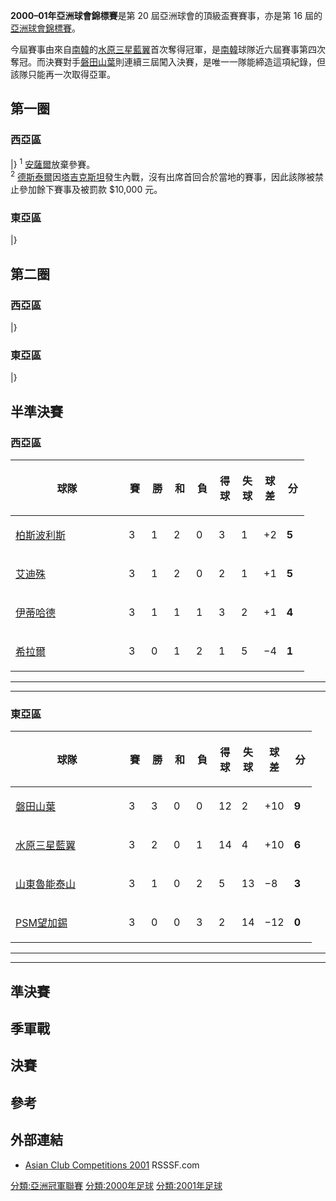 {{Infobox 國際足球賽事賽季
| tourney_name          = 亞洲球會錦標賽
| year                  = 2000–01
| image                 = 
| size                  = 
| caption               = 
| edition               = 20
| defending_champ_other = {{flagicon|KSA}} [[沙特希拉爾足球俱樂部|希拉爾]]
| dates                 = 2000年8月–2001年5月
| num_teams             = 24 隊
| associations          = 23
| champion_other        = {{flagicon|KOR}} [[水原三星藍翼足球俱樂部|水原三星藍翼]]
| count                 = 1
| second_other          = {{flagicon|JPN}} [[磐田喜悅|磐田山葉]]
| third_other           = {{flagicon|IRN}} [[柏斯波利斯足球俱樂部|柏斯波利斯]]
| fourth_other          = {{flagicon|KAZ}} [[巴甫洛達爾額爾齊斯足球俱樂部|艾迪殊]]
| matches               = 48
| goals                 = 160
| attendance            = 
| top_scorer            = 
| player                = 
| prevseason            = [[1999–2000年亞洲球會錦標賽|1999–2000]]
| nextseason            = [[2001–02年亞洲球會錦標賽|2001–02]]
}}

'''2000–01年亞洲球會錦標賽'''是第 20 屆亞洲球會的頂級盃賽賽事，亦是第 16 屆的[[亞洲足聯冠軍聯賽|亞洲球會錦標賽]]。

今屆賽事由來自[[南韓|南韓]]的[[水原三星藍翼足球俱樂部|水原三星藍翼]]首次奪得冠軍，是[[南韓|南韓]]球隊近六屆賽事第四次奪冠。而決賽對手[[磐田喜悅|磐田山葉]]則連續三屆闖入決賽，是唯一一隊能締造這項紀錄，但該隊只能再一次取得亞軍。

== 第一圈 ==
=== 西亞區 ===
{{TwoLegStart}}
{{TwoLegResult|'''[[沙特希拉爾足球俱樂部|希拉爾]]'''|KSA|2–1|[[艾卡拉馬體育會|卡拉馬]]|SYR|2–1|0–0}}
{{TwoLegResult|[[阿爾連姆沙體育會|連姆沙]]|JOR|2–3|'''[[艾沙米亞體育會|沙米亞]]|KUW|0–1|2–2}}
{{TwoLegResult|[[薩那艾阿里足球會|薩那艾阿里]]|YEM|0–1|'''[[麥納麥艾希利足球會|麥納麥艾希利]]'''|BHR|0–1|0–0}}
{{TwoLegResult|[[阿爾安薩爾體育會|安薩爾]]|LIB|w/o<sup>'''1'''</sup>|'''[[伊蒂哈德足球俱樂部|伊蒂哈德]]'''|KSA||}}
{{TwoLegResult|[[祖拉體育俱樂部|艾祖拉]]|IRQ|2–5|'''[[艾恩足球俱樂部|艾阿恩]]|UAE|2–1|0–4|var1=1991}}
{{TwoLegResult|[[艾華卡拉體育會|華卡拉]]|QAT|3–9|'''[[柏斯波利斯足球俱樂部|柏斯波利斯]]'''|IRN|2–4|1–5}}
{{TwoLegResult|'''[[巴甫洛達爾額爾齊斯足球俱樂部|艾迪殊]]'''|KAZ|5–2|[[尼沙阿什卡巴德|尼沙阿什卡巴德]]|TKM|3–1|2–1}}
{{TwoLegResult|'''[[華索比杜尚別|華索比杜尚別]]'''|TJK|w/o<sup>'''2'''</sup>|[[德斯泰爾足球會|德斯泰爾]]|UZB||}}
|}
<sup>1</sup> {{flagicon|LIB}} [[阿爾安薩爾體育會|安薩爾]]放棄參賽。<br>
<sup>2</sup> {{flagicon|UZB}} [[德斯泰爾足球會|德斯泰爾]]因[[塔吉克斯坦|塔吉克斯坦]]發生內戰，沒有出席首回合於當地的賽事，因此該隊被禁止參加餘下賽事及被罰款 $10,000 元。

=== 東亞區 ===
{{TwoLegStart}}
{{TwoLegResult|[[澳門警察足球隊|澳門警察]]|MAC|0–11|'''[[內政聯足球俱樂部|內政聯]]'''|SIN|0–5|0–6}}
{{TwoLegResult|'''[[望加錫足球俱樂部|PSM望加錫]]'''|IDN|4–1|[[乂安藍江足球俱樂部|宋蘭義安]]|VIE|0–0|4–1}}
|}

== 第二圈 ==
=== 西亞區 ===
{{TwoLegStart}}
{{TwoLegResult|'''[[沙特希拉爾足球俱樂部|希拉爾]]'''|KSA|3–1|[[艾沙米亞體育會|沙米亞]]|KUW|3–1|0–0}}
{{TwoLegResult|'''[[伊蒂哈德足球俱樂部|伊蒂哈德]]'''|KSA|8–2|[[麥納麥艾希利足球會|麥納麥艾希利]]|BHR|2–0|6–2}}
{{TwoLegResult|'''[[柏斯波利斯足球俱樂部|柏斯波利斯]]'''|IRN|4–2|[[艾恩足球俱樂部|艾阿恩]]|UAE|2–0|2–2（[[加時賽|加時]]）}}
{{TwoLegResult|'''[[巴甫洛達爾額爾齊斯足球俱樂部|艾迪殊]]'''|KAZ|7–3|[[華索比杜尚別|華索比杜尚別]]|TJK|4–1|3–2}}
|}

=== 東亞區 ===
{{TwoLegStart}}
{{TwoLegResult|'''[[望加錫足球俱樂部|PSM望加錫]]'''|IDN|11–1|[[空軍中央足球俱樂部|空軍中央]]|THA|6–1|5–0}}
{{TwoLegResult|[[南華足球隊|南華]]|HKG|2–6|'''[[磐田喜悅|磐田山葉]]'''|JPN|1–3|1–3}}
{{TwoLegResult|'''[[山東魯能泰山足球俱樂部|山東魯能泰山]]'''|CHN|6–1|[[內政聯足球俱樂部|內政聯]]|SIN|3–0|3–1}}
{{TwoLegResult|'''[[水原三星藍翼足球俱樂部|水原三星藍翼]]'''|KOR|2–1|[[烏尼雅體育會|烏尼雅]]|MDV|2–1|0–0}}
|}

== 半準決賽 ==
=== 西亞區 ===
{| class="wikitable" style="text-align: center;"
|-
!width="165"|球隊
!width="20"|賽
!width="20"|勝
!width="20"|和
!width="20"|負
!width="20"|得球
!width="20"|失球
!width="20"|球差
!width="20"|分
|-align=center bgcolor=#ccffcc
|align=left|{{flagicon|IRN}} [[柏斯波利斯足球俱乐部|柏斯波利斯]]
|3||1||2||0||3||1||+2||'''5'''
|-align=center bgcolor=#ccffcc
|align=left|{{flagicon|KAZ}} [[巴甫洛達爾額爾齊斯足球俱樂部|艾迪殊]]
|3||1||2||0||2||1||+1||'''5'''
|-
|align=left|{{flagicon|KSA}} [[伊蒂哈德足球俱樂部|伊蒂哈德]]
|3||1||1||1||3||2||+1||'''4'''
|-
|align=left|{{flagicon|KSA}} [[沙特希拉爾足球俱樂部|希拉爾]]
|3||0||1||2||1||5||−4||'''1'''
|}

{{footballbox
|date = 2001年3月7日
|team1 = [[沙特希拉爾足球俱樂部|希拉爾]] {{flagicon|KSA}} 
|score = 0–0
|team2 = {{flagicon|KAZ}} [[巴甫洛達爾額爾齊斯足球俱樂部|艾迪殊]] 
|goals1 = 
|goals2 =  
|stadium = [[德黑蘭|德黑蘭]]，[[伊朗|伊朗]]
}}
{{footballbox
|date = 2001年3月7日
|team1 = [[柏斯波利斯足球俱乐部|柏斯波利斯]] {{flagicon|IRN}} 
|score = 0–0
|team2 = {{flagicon|KSA}} [[伊蒂哈德足球俱樂部|伊蒂哈德]] 
|goals1 = 
|goals2 =  
|stadium = [[德黑蘭|德黑蘭]]，[[伊朗|伊朗]]
}}
----
{{footballbox
|date = 2001年3月9日
|team1 = [[柏斯波利斯足球俱乐部|柏斯波利斯]] {{flagicon|IRN}} 
|score = 0–0
|team2 = {{flagicon|KAZ}} [[巴甫洛達爾額爾齊斯足球俱樂部|艾迪殊]] 
|goals1 = 
|goals2 =  
|stadium = [[德黑蘭|德黑蘭]]，[[伊朗|伊朗]]
}}
{{footballbox
|date = 2001年3月9日
|team1 = [[伊蒂哈德足球俱樂部|伊蒂哈德]] {{flagicon|KSA}} 
|score = 2–0
|team2 = {{flagicon|KSA}} [[沙特希拉爾足球俱樂部|希拉爾]] 
|goals1 = 
|goals2 = 
|stadium = [[德黑蘭|德黑蘭]]，[[伊朗|伊朗]]
}}
----
{{footballbox
|date = 2001年3月11日
|team1 = [[伊蒂哈德足球俱樂部|伊蒂哈德]] {{flagicon|KSA}} 
|score = 1–2
|team2 = {{flagicon|KAZ}} [[巴甫洛達爾額爾齊斯足球俱樂部|艾迪殊]] 
|goals1 = 
|goals2 = 
|stadium = [[德黑蘭|德黑蘭]]，[[伊朗|伊朗]]
}}
{{footballbox
|date = 2001年3月11日
|team1 = [[柏斯波利斯足球俱乐部|柏斯波利斯]] {{flagicon|IRN}} 
|score = 3–1
|team2 = {{flagicon|KSA}} [[沙特希拉爾足球俱樂部|希拉爾]] 
|goals1 = 
|goals2 = 
|stadium = [[德黑蘭|德黑蘭]]，[[伊朗|伊朗]]
}}

=== 東亞區 ===
{| class="wikitable" style="text-align: center;"
|-
!width="165"|球隊
!width="20"|賽
!width="20"|勝
!width="20"|和
!width="20"|負
!width="20"|得球
!width="20"|失球
!width="20"|球差
!width="20"|分
|-align=center bgcolor=#ccffcc
|align=left|{{flagicon|JPN}} [[磐田喜悅|磐田山葉]]
|3||3||0||0||12||2||+10||'''9'''
|-align=center bgcolor=#ccffcc
|align=left|{{flagicon|KOR}} [[水原三星藍翼足球俱樂部|水原三星藍翼]]
|3||2||0||1||14||4||+10||'''6'''
|-
|align=left|{{flagicon|CHN}} [[山東魯能泰山足球俱樂部|山東魯能泰山]]
|3||1||0||2||5||13||−8||'''3'''
|-
|align=left|{{flagicon|IDN}} [[望加錫足球俱樂部|PSM望加錫]]
|3||0||0||3||2||14||−12||'''0'''
|}

{{footballbox
|date = 2001年3月21日
|team1 = [[水原三星藍翼足球俱樂部|水原三星藍翼]] {{flagicon|KOR}} 
|score = 0–3
|team2 = {{flagicon|JPN}} [[磐田喜悅|磐田山葉]] 
|goals1 = 
|goals2 = 
|stadium = [[望加錫|望加錫]]，[[印度尼西亞|印度尼西亞]]
}}
{{footballbox
|date = 2001年3月21日
|team1 = [[望加錫足球俱樂部|PSM望加錫]] {{flagicon|IDN}} 
|score = 1–3
|team2 = {{flagicon|CHN}} [[山東魯能泰山足球俱樂部|山東魯能泰山]] 
|goals1 = 
|goals2 = 
|stadium = [[望加錫|望加錫]]，[[印度尼西亞|印度尼西亞]]
}}
----
{{footballbox
|date = 2001年3月23日
|team1 = [[望加錫足球俱樂部|PSM望加錫]] {{flagicon|IDN}} 
|score = 1–8
|team2 = {{flagicon|KOR}} [[水原三星藍翼足球俱樂部|水原三星藍翼]] 
|goals1 = 
|goals2 = 
|stadium = [[望加錫|望加錫]]，[[印度尼西亞|印度尼西亞]]
}}
{{footballbox
|date = 2001年3月23日
|team1 = [[磐田喜悅|磐田山葉]] {{flagicon|JPN}} 
|score = 6–2
|team2 = {{flagicon|CHN}} [[山東魯能泰山足球俱樂部|山東魯能泰山]] 
|goals1 = 
|goals2 = 
|stadium = [[望加錫|望加錫]]，[[印度尼西亞|印度尼西亞]]
}}
----
{{footballbox
|date = 2001年3月25日
|team1 = [[山東魯能泰山足球俱樂部|山東魯能泰山]] {{flagicon|CHN}} 
|score = 0–6
|team2 = {{flagicon|KOR}} [[水原三星藍翼足球俱樂部|水原三星藍翼]] 
|goals1 = 
|goals2 = 
|stadium = [[望加錫|望加錫]]，[[印度尼西亞|印度尼西亞]]
}}
{{footballbox
|date = 2001年3月25日
|team1 = [[望加錫足球俱樂部|PSM望加錫]] {{flagicon|IDN}} 
|score = 0–3
|team2 = {{flagicon|JPN}} [[磐田喜悅|磐田山葉]] 
|goals1 = 
|goals2 = 
|stadium = [[望加錫|望加錫]]，[[印度尼西亞|印度尼西亞]]
}}

== 準決賽 ==
{{footballbox
|date    = 2001年5月24日
|team1   = [[磐田喜悅|磐田山葉]] {{flagicon|JPN}}
|score   = 1–0<br><sup>（[[加時賽|加時賽]]）</sup>
|team2   = {{flagicon|KAZ}} [[巴甫洛達爾額爾齊斯足球俱樂部|艾迪殊]]
|goals1  = 
|goals2  = 
|stadium = [[水原市|水原市]]，[[南韓|南韓]]
}}
{{footballbox
|date    = 2001年5月24日
|team1   = [[柏斯波利斯足球俱樂部|柏斯波利斯]] {{flagicon|IRN}}
|score   = 1–2
|team2   = {{flagicon|KOR}} [[水原三星藍翼足球俱樂部|水原三星藍翼]]
|goals1  = 
|goals2  = 
|stadium = [[水原市|水原市]]，[[南韓|南韓]]
}}

== 季軍戰 ==
{{footballbox
|date =  2001年5月26日
|team1 = [[柏斯波利斯足球俱樂部|柏斯波利斯]] {{flagicon|IRN}}
|score = 2–0
|team2 = {{flagicon|KAZ}} [[巴甫洛達爾額爾齊斯足球俱樂部|艾迪殊]]
|goals1 = 
|goals2 = 
|stadium = [[水原市|水原市]]，[[南韓|南韓]]
}}

== 決賽 ==
{{footballbox
|date    = 2001年5月26日
|team1   = [[水原三星藍翼足球俱樂部|水原三星藍翼]] {{flagicon|KOR}}
|score   = 1–0 
|team2   = {{flagicon|JPN}} [[磐田喜悅|磐田山葉]]
|goals1  = 
|goals2  = 
|stadium = [[水原世界盃競技場|水原世界盃競技場]]<br> [[水原市|水原市]]，[[南韓|南韓]]
}}

== 參考 ==
{{Reflist}}

== 外部連結 ==
*[http://www.rsssf.com/tablesa/ascup01.html Asian Club Competitions 2001]{{Wayback|url=http://www.rsssf.com/tablesa/ascup01.html |date=20190422211107 }} RSSSF.com{{en}}

{{亚洲冠军联赛}}

[[分類:亞洲冠軍聯賽|分類:亞洲冠軍聯賽]]
[[分類:2000年足球|分類:2000年足球]]
[[分類:2001年足球|分類:2001年足球]]